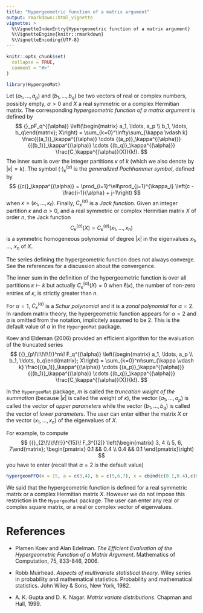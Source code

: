 ```yaml
---
title: "Hypergeometric function of a matrix argument"
output: rmarkdown::html_vignette
vignette: >
  %\VignetteIndexEntry{Hypergeometric function of a matrix argument}
  %\VignetteEngine{knitr::rmarkdown}
  %\VignetteEncoding{UTF-8}
---
```


```r
knitr::opts_chunk$set(
  collapse = TRUE,
  comment = "#>"
)
```

```r
library(HypergeoMat)
```


Let $(a_1, \ldots, a_p)$ and $(b_1, \ldots, b_q)$ be two vectors of real or 
complex numbers, possibly empty, 
$\alpha > 0$ and $X$ a real symmetric or a complex Hermitian matrix. 
The corresponding *hypergeometric function of a matrix argument* is 
defined by 
$$
{}_pF_q^{(\alpha)}
\left(\begin{matrix} a_1, \ldots, a_p \\ b_1, \ldots, b_q\end{matrix}; X\right) = 
\sum_{k=0}^\infty\sum_{\kappa \vdash k} 
\frac{{(a_1)}_\kappa^{(\alpha)} \cdots {(a_p)}_\kappa^{(\alpha)}}
{{(b_1)}_\kappa^{(\alpha)} \cdots {(b_q)}_\kappa^{(\alpha)}} 
\frac{C_\kappa^{(\alpha)}(X)}{k!}.
$$
The inner sum is over the integer partitions $\kappa$ of $k$ (which we also 
denote by $|\kappa| = k$). 
The symbol ${(\cdot)}_\kappa^{(\alpha)}$ is the *generalized Pochhammer symbol*, 
defined by
$$
{(c)}_\kappa^{(\alpha)} = \prod_{i=1}^\ell\prod_{j=1}^{\kappa_i}
\left(c - \frac{i-1}{\alpha} + j-1\right)
$$
when $\kappa = (\kappa_1, \ldots, \kappa_\ell)$. 
Finally, $C_\kappa^{(\alpha)}$ is a *Jack function*. 
Given an integer partition $\kappa$ and $\alpha > 0$, and a 
real symmetric or complex Hermitian matrix $X$ of order $n$, 
the Jack function 
$$
C_\kappa^{(\alpha)}(X) = C_\kappa^{(\alpha)}(x_1, \ldots, x_n)
$$
is a symmetric homogeneous polynomial of degree $|\kappa|$ in the 
eigenvalues $x_1$, $\ldots$, $x_n$ of $X$. 

The series defining the hypergeometric function does not always converge. 
See the references for a discussion about the convergence. 

The inner sum in the definition of the hypergeometric function is over 
all partitions $\kappa \vdash k$ but actually 
$C_\kappa^{(\alpha)}(X) = 0$ when $\ell(\kappa)$, the number of non-zero 
entries of $\kappa$, is strictly greater than $n$.

For $\alpha=1$, $C_\kappa^{(\alpha)}$ is a *Schur polynomial* and it is 
a *zonal polynomial* for $\alpha = 2$. 
In random matrix theory, the hypergeometric function appears for $\alpha=2$ 
and $\alpha$ is omitted from the notation, implicitely assumed to be $2$. 
This is the default value of $\alpha$ in the `HypergeoMat` package. 

Koev and Eldeman (2006) provided an efficient algorithm for the evaluation 
of the truncated series 
$$
{{}_{p\!\!\!\!\!}}^m\! F_q^{(\alpha)}
\left(\begin{matrix} a_1, \ldots, a_p \\ b_1, \ldots, b_q\end{matrix}; X\right) = 
\sum_{k=0}^m\sum_{\kappa \vdash k} 
\frac{{(a_1)}_\kappa^{(\alpha)} \cdots {(a_p)}_\kappa^{(\alpha)}}
{{(b_1)}_\kappa^{(\alpha)} \cdots {(b_q)}_\kappa^{(\alpha)}} 
\frac{C_\kappa^{(\alpha)}(X)}{k!}.
$$

In the `HypergeoMat` package, $m$ is called the 
*truncation weight of the summation* 
(because $|\kappa|$ is called the weight of $\kappa$), 
the vector $(a_1, \ldots, a_p)$ is 
called the vector of *upper parameters* while 
the vector $(b_1, \ldots, b_q)$ is 
called the vector of *lower parameters*. 
The user can enter either the matrix $X$ or the vector $(x_1, \ldots, x_n)$ 
of the eigenvalues of $X$. 

For example, to compute
$$
{{}_{2\!\!\!\!\!}}^{15}\! F_3^{(2)}
\left(\begin{matrix} 3, 4 \\ 5, 6, 7\end{matrix}; 
\begin{pmatrix}
0.1 && 0.4 \\
0.4 && 0.1
\end{pmatrix}\right)
$$
you have to enter (recall that $\alpha=2$ is the default value)
```r
hypergeomPFQ(m = 15, a = c(3,4), b = c(5,6,7), x = cbind(c(0.1,0.4),c(0.4,0.1)))
```



We said that the hypergeometric function is defined for a real symmetric 
matrix or a complex Hermitian matrix $X$. However we do not impose this 
restriction in the `HypergeoMat` package. The user can enter any real 
or complex square matrix, or a real or complex vector of eigenvalues. 


# References 

- Plamen Koev and Alan Edelman. 
*The Efficient Evaluation of the Hypergeometric Function of a Matrix Argument*.  Mathematics of Computation, 75, 833-846, 2006.

- Robb Muirhead. 
*Aspects of multivariate statistical theory*. Wiley series in probability and mathematical statistics. Probability and mathematical statistics. 
John Wiley & Sons, New York, 1982.

- A. K. Gupta and D. K. Nagar. *Matrix variate distributions*. 
Chapman and Hall, 1999.
